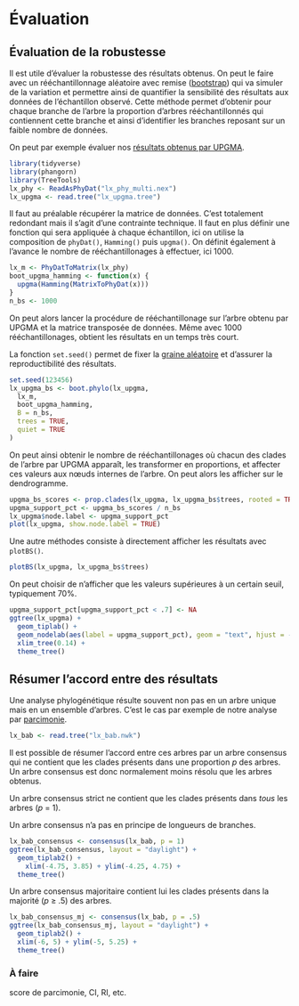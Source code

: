 # Évaluation

## Évaluation de la robustesse

Il est utile d'évaluer la robustesse des résultats obtenus. On peut le faire avec un rééchantillonnage aléatoire avec remise ([bootstrap](https://fr.wikipedia.org/wiki/Bootstrap_(statistiques))) qui va simuler de la variation et permettre ainsi de quantifier la sensibilité des résultats aux données de l'échantillon observé. Cette méthode permet d'obtenir pour chaque branche de l'arbre la proportion d'arbres rééchantillonnés qui contiennent cette branche et ainsi d'identifier les branches reposant sur un faible nombre de données.

On peut par exemple évaluer nos [résultats obtenus par UPGMA](distance.qmd#sec-upgma).

```r
library(tidyverse)
library(phangorn)
library(TreeTools)
lx_phy <- ReadAsPhyDat("lx_phy_multi.nex")
lx_upgma <- read.tree("lx_upgma.tree")
```

Il faut au préalable récupérer la matrice de données. C'est totalement redondant mais il s'agit d'une contrainte technique.
Il faut en plus définir une fonction qui sera appliquée à chaque échantillon, ici on utilise la composition de `phyDat()`, `Hamming()` puis `upgma()`. On définit également à l'avance le nombre de rééchantillonages à effectuer, ici 1000.

```r
lx_m <- PhyDatToMatrix(lx_phy)
boot_upgma_hamming <- function(x) {
  upgma(Hamming(MatrixToPhyDat(x)))
}
n_bs <- 1000
```

On peut alors lancer la procédure de rééchantillonage sur l'arbre obtenu par UPGMA et la matrice transposée de données. Même avec 1000 rééchantillonages, obtient les résultats en un temps très court.

::: {.column-margin}
La fonction `set.seed()` permet de fixer la [graine aléatoire](https://fr.wikipedia.org/wiki/Graine_al%C3%A9atoire) et d'assurer la reproductibilité des résultats.
:::

```r
set.seed(123456)
lx_upgma_bs <- boot.phylo(lx_upgma,
  lx_m,
  boot_upgma_hamming,
  B = n_bs,
  trees = TRUE,
  quiet = TRUE
)
```

On peut ainsi obtenir le nombre de rééchantillonages où chacun des clades de l'arbre par UPGMA apparaît, les transformer en proportions, et affecter ces valeurs aux nœuds internes de l'arbre. On peut alors les afficher sur le dendrogramme.

```r
upgma_bs_scores <- prop.clades(lx_upgma, lx_upgma_bs$trees, rooted = TRUE)
upgma_support_pct <- upgma_bs_scores / n_bs
lx_upgma$node.label <- upgma_support_pct
plot(lx_upgma, show.node.label = TRUE)
```

Une autre méthodes consiste à directement afficher les résultats avec `plotBS()`.

```r
plotBS(lx_upgma, lx_upgma_bs$trees)
```

On peut choisir de n'afficher que les valeurs supérieures à un certain seuil, typiquement 70%.

```r
upgma_support_pct[upgma_support_pct < .7] <- NA
ggtree(lx_upgma) +
  geom_tiplab() +
  geom_nodelab(aes(label = upgma_support_pct), geom = "text", hjust = -.1) +
  xlim_tree(0.14) +
  theme_tree()
```

## Résumer l'accord entre des résultats

Une analyse phylogénétique résulte souvent non pas en un arbre unique mais en un ensemble d'arbres. C'est le cas par exemple de notre analyse par [parcimonie](parcimonie.qmd).

```r
lx_bab <- read.tree("lx_bab.nwk")
```

Il est possible de résumer l'accord entre ces arbres par un arbre consensus qui ne contient que les clades présents dans une proportion *p* des arbres. Un arbre consensus est donc normalement moins résolu que les arbres obtenus.

Un arbre consensus strict ne contient que les clades présents dans *tous* les arbres (*p* = 1).

::: {.column-margin}
Un arbre consensus n'a pas en principe de longueurs de branches.
:::

```r
lx_bab_consensus <- consensus(lx_bab, p = 1)
ggtree(lx_bab_consensus, layout = "daylight") +
  geom_tiplab2() +
    xlim(-4.75, 3.85) + ylim(-4.25, 4.75) +
  theme_tree()
```

Un arbre consensus majoritaire contient lui les clades présents dans la majorité (*p* ≥ .5) des arbres.

```r
lx_bab_consensus_mj <- consensus(lx_bab, p = .5)
ggtree(lx_bab_consensus_mj, layout = "daylight") +
  geom_tiplab2() +
  xlim(-6, 5) + ylim(-5, 5.25) +
  theme_tree()
```

:::{.callout-caution}
### À faire
score de parcimonie, CI, RI, etc.
:::